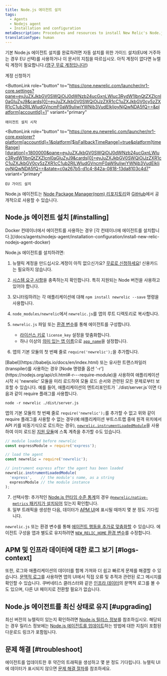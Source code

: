 ```yaml
---
title: Node.js 에이전트 설치
tags:
  - Agents
  - Nodejs agent
  - Installation and configuration
metaDescription: Procedures and resources to install New Relic's Node.js agent.
translationType: human
---
```


기본 Node.js 에이전트 설치를 완료하려면 자동 설치를 위한 가이드 설치(EU에 거주하는 경우 EU 선택)를 사용하거나 이 문서의 지침을 따르십시오. 아직 계정이 없다면 뉴렐릭 계정이 필요합니다.([영구 무료 계정입니다!](/docs/accounts/accounts-billing/new-relic-one-pricing-billing/new-relic-one-pricing-billing/#how-pricing-works))

<ButtonGroup>
  <ButtonLink
    data-tessen="stitchedPathLinkClick"
    role="button"
    to="https://newrelic.com/signup"
    variant="primary"
  >
    계정 신청하기
  </ButtonLink>

  <ButtonLink
    role="button"
    to="https://one.newrelic.com/launcher/nr1-core.settings?pane=eyJuZXJkbGV0SWQiOiJ0dWNzb24ucGxnLWluc3RydW1lbnQtZXZlcnl0aGluZyJ9&cards[0]=eyJuZXJkbGV0SWQiOiJzZXR1cC1uZXJkbGV0cy5zZXR1cC1ub2RlLWludGVncmF0aW9uIiwiYWNjb3VudElkIjoyNjQwNDA5fQ==&platform[accountId]=1"
    variant="primary"
  >
    에이전트 설치 시작
  </ButtonLink>

  <ButtonLink
    role="button"
    to="https://one.eu.newrelic.com/launcher/nr1-core.explorer?platform[accountId]=1&platform[$isFallbackTimeRange]=true&platform[timeRange][duration]=1800000&pane=eyJuZXJkbGV0SWQiOiJ0dWNzb24ucGxnLWluc3RydW1lbnQtZXZlcnl0aGluZyJ9&cards[0]=eyJuZXJkbGV0SWQiOiJzZXR1cC1uZXJkbGV0cy5zZXR1cC1ub2RlLWludGVncmF0aW9uIiwiYWNjb3VudElkIjoyNjQwNDA5fQ==&state=c0a267b5-d1c4-842a-0818-13da8103c4d7"
    variant="primary"
  >
    EU 가이드 설치
  </ButtonLink>
</ButtonGroup>

Node.js 에이전트는 [Node Package Manager(npm) 리포지토리](https://npmjs.org/package/newrelic)와 [GitHub](https://github.com/newrelic/node-newrelic)에서 공개적으로 사용할 수 있습니다.

## Node.js 에이전트 설치 [#installing]

<Callout variant="important">
  Docker 컨테이너에서 에이전트를 사용하는 경우 [각 컨테이너에 에이전트를 설치합니다.](/docs/agents/nodejs-agent/installation-configuration/install-new-relic-nodejs-agent-docker)
</Callout>

Node.js 에이전트를 설치하려면:

1. 뉴렐릭 계정을 만드십시오.계정이 아직 없으신가요? [무료로 신청하세요](https://newrelic.com/signup)! 신용카드는 필요하지 않습니다.

2. [시스템 요구 사항](/docs/agents/nodejs-agent/getting-started/compatibility-requirements-nodejs-agent)을 충족하는지 확인합니다. 특히 지원되는 Node 버전을 사용하고 있어야 합니다.

3. 모니터링하려는 각 애플리케이션에 대해 `npm install newrelic --save` 명령을 사용합니다.

4. `node_modules/newrelic`에서 `newrelic.js`를 앱의 루트 디렉토리로 복사합니다.

5. `newrelic.js` 파일 또는 [환경 변수](/docs/agents/nodejs-agent/installation-configuration/nodejs-agent-configuration#environment)를 통해 에이전트를 구성합니다.

   * [라이선스 키로](/docs/apis/intro-apis/new-relic-api-keys/#ingest-license-key) `license_key` 설정을 맞춤화합니다.
   * 하나 이상의 [의미 있는 앱 이름](/docs/apm/new-relic-apm/installation-and-configuration/naming-your-application)으로 [`app_name`](/docs/agents/nodejs-agent/installation-configuration/nodejs-agent-configuration#app_name)을 설정합니다.

6. 앱의 기본 모듈의 첫 번째 줄로 `require('newrelic');`을 추가합니다.

<Callout variant="important">
  [Babel](https://babeljs.io/docs/en/index.html) 또는 유사한 트랜스파일러(transpiler)를 사용하는 경우 [Node 명령줄 옵션 '-r'](https://nodejs.org/api/cli.html#-r---require-module)을 사용하여 애플리케이션 시작 시 'newrelic' 모듈을 미리 로드하여 모듈 로드 순서와 관련된 모든 문제로부터 보호할 수 있습니다. 예를 들어, 애플리케이션의 엔트리포인트가 `./dist/server.js`이면 다음과 같이 require 플래그를 사용합니다.

  ```
  node -r newrelic ./dist/server.js
  ```

  앱의 기본 모듈의 첫 번째 줄로 `require('newrelic');`를 추가할 수 없고 위와 같이 require 플래그를 사용할 수 없는 경우(예:애플리케이션 부트스트랩 중에 원격 위치에서 API 키를 비동기식으로 로드하는 경우), [`newrelic.instrumentLoadedModule`](/docs/apm/agents/nodejs-agent/api-guides/nodejs-agent-api/#instrumentLoadedModule)을 사용하여 이미 로드된 [지원 모듈](https://github.com/newrelic/node-newrelic/blob/0113eb5f0e707dc662a17d262a841503bab88841/lib/instrumentations.js#L6#L6)에 스톡 계측을 추가할 수도 있습니다.

  ```js
  // module loaded before newrelic 
  const expressModule = require('express');

  // load the agent
  const newrelic = require('newrelic');

  // instrument express after the agent has been loaded
  newrelic.instrumentLoadedModule(
    'express',    // the module's name, as a string
    expressModule // the module instance
  );
  ```
</Callout>

7. 선택사항: 추가적인 [Node.js 런타임 수준 통계](/docs/agents/nodejs-agent/supported-features/node-vms-statistics-page)의 경우 [`@newrelic/native-metrics` 패키지가 설치되어](/docs/agents/nodejs-agent/supported-features/node-vm-measurements) 있는지 확인합니다.
8. 일부 트래픽을 생성한 다음, 데이터가 [APM UI](/docs/apm/applications-menu/monitoring/apm-overview-page)에 표시될 때까지 몇 분 정도 기다립니다.

`newrelic.js` 또는 환경 변수를 통해 [에이전트 행동을 추가로 맞춤화할](/docs/agents/nodejs-agent/installation-configuration/nodejs-agent-configuration) 수 있습니다. 에이전트 구성을 앱과 별도로 유지하려면 [`NEW_RELIC_HOME` 환경 변수](/docs/agents/nodejs-agent/installation-configuration/nodejs-agent-configuration#home)를 수정합니다.

<InstallFeedback/>

## APM 및 인프라 데이터에 대한 로그 보기 [#logs-context]

또한, 로그와 애플리케이션의 데이터를 함께 가져와 더 쉽고 빠르게 문제를 해결할 수 있습니다. [문맥적 로그](/docs/logs/logs-context/configure-logs-context-nodejs/)를 사용하면 앱의 UI에서 직접 오류 및 추적과 관련된 로그 메시지를 확인할 수 있습니다. 쿠버네티스 클러스터와 같은 [인프라 데이터](/docs/logs/forward-logs/forward-your-logs-using-infrastructure-agent/)의 문맥적 로그를 볼 수도 있으며, 다른 UI 페이지로 전환할 필요가 없습니다.

## Node.js 에이전트를 최신 상태로 유지 [#upgrading]

최신 버전의 뉴렐릭이 있는지 확인하려면 [Node.js 릴리스 정보](/docs/release-notes/agent-release-notes/nodejs-release-notes)를 참조하십시오. 해당되는 경우 릴리스 정보에는 [Node.js 에이전트를 업데이트](/docs/agents/nodejs-agent/installation-configuration/upgrade-nodejs-agent)하는 방법에 대한 지침이 포함된 다운로드 링크가 포함됩니다.

## 문제 해결 [#troubleshoot]

에이전트를 업데이트한 후 약간의 트래픽을 생성하고 몇 분 정도 기다립니다. 뉴렐릭 UI에 데이터가 표시되지 않으면 [문제 해결 절차](/docs/agents/nodejs-agent/troubleshooting/troubleshooting-your-nodejs-installation)를 참조하세요.